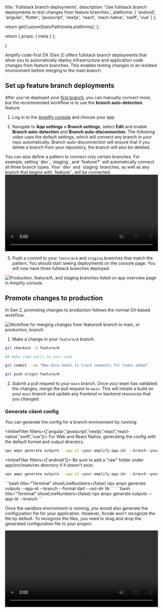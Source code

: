 
  title: 'Fullstack branch deployments',
  description: 'Use fullstack branch deployments to test changes from feature branches.',
  platforms: [
    'android',
    'angular',
    'flutter',
    'javascript',
    'nextjs',
    'react',
    'react-native',
    'swift',
    'vue'
  ]
};

  return getCustomStaticPath(meta.platforms);
};

  return {
    props: {
      meta
    }
  };

}

Amplify code-first DX (Gen 2) offers fullstack branch deployments that allow you to automatically deploy infrastructure and application code changes from feature branches. This enables testing changes in an isolated environment before merging to the main branch.

## Set up feature branch deployments

After you've deployed your [first branch](/[platform]/start/quickstart/), you can manually connect more, but the recommended workflow is to use the **branch auto-detection** feature.

1. Log in to the [Amplify console](https://console.aws.amazon.com/amplify/home) and choose your app.

2. Navigate to **App settings > Branch settings**, select **Edit** and enable **Branch auto-detection** and **Branch auto-disconnection**. The following video uses the default settings, which will connect any branch in your repo automatically. Branch auto-disconnection will ensure that if you delete a branch from your repository, the branch will also be deleted.

<Callout>
You can also define a pattern to connect only certain branches. For example, setting `dev`, `staging`, and `feature/*` will automatically connect all three branch types. Your `dev` and `staging` branches, as well as any branch that begins with `feature/`, will be connected.
</Callout>

<video autoPlay={true} muted={true} loop={true} width="100%" playsInline={true}>
  <source src="/images/gen2/fullstack-branching/Enable-branch-autodetection.mp4" />
</video>

3. Push a commit to your `feature/A` and `staging` branches that match the pattern. You should start seeing deployments on the console page. You will now have three fullstack branches deployed.

![Production, feature/A, and staging branches listed on app overview page in Amplify console.](/images/gen2/fullstack-branching/branches.png)

## Promote changes to production

In Gen 2, promoting changes to production follows the normal Git-based workflow.

![Workflow for merging changes from feature/A branch to main, or production, branch.](/images/gen2/fullstack-branching/gitflow.png)

1. Make a change in your `feature/A` branch.

```bash title="Terminal" showLineNumbers={false}
git checkout -b feature/A

## make some edits to your code

git commit --am "New data model to track comments for todos added"

git push origin feature/A
```

2. Submit a pull request to your `main` branch. Once your team has validated the changes, merge the pull request to `main`. This will initiate a build on your `main` branch and update any frontend or backend resources that you changed.


### Generate client config

You can generate the config for a branch environment by running:

<InlineFilter filters={['angular','javascript','nextjs','react','react-native','swift','vue']}>
For Web and React Native, generating the config with the default format and output directory.

```bash title="Terminal" showLineNumbers={false}
npx ampx generate outputs --app-id <your-amplify-app-id> --branch <your-git-branch-name> --out-dir <path/to/config>
```
</InlineFilter>

<InlineFilter filters={['android']}>
<Callout warning>
  Be sure to add a "raw" folder under app/src/main/res directory if it doesn't
  exist.
</Callout>

```bash title="Terminal" showLineNumbers={false}
npx ampx generate outputs --app-id <your-amplify-app-id> --branch <your-git-branch-name> --out-dir app/src/main/res/raw
```
</InlineFilter>
<InlineFilter filters={['flutter']}>
```bash title="Terminal" showLineNumbers={false}
npx ampx generate outputs --app-id <your-amplify-app-id> --branch <your-git-branch-name> --format dart --out-dir lib
```
</InlineFilter>
<InlineFilter filters={['swift']}>
```bash title="Terminal" showLineNumbers={false}
npx ampx generate outputs --app-id <your-amplify-app-id> --branch <your-git-branch-name>
```

Once the sandbox environment is running, you would also generate the configuration file for your application. However, Xcode won't recognize the file by default. To recognize the files, you need to drag and drop the generated configuration file to your project.

<video autoPlay={true} muted={true} loop={true} width="100%" playsInline={true}>
  <source src="/images/gen2/getting-started/ios/ios-getting-started-2.mp4" />
</video>

</InlineFilter>
